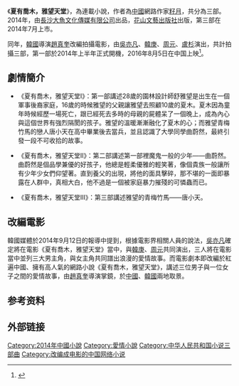 {{inappropriate tone|time=2014-11-27T08:58:19+00:00}}
《'''夏有喬木，雅望天堂'''》，為連載小說，作者為[[中國|中國]]網路作家[[籽月|籽月]]，共分為三部。2014年，由[[長沙大魚文化傳媒有限公司|長沙大魚文化傳媒有限公司]]出品，[[花山文藝出版社|花山文藝出版社]]出版，第三部在2014年7月上市。

同年，[[韓國|韓國]]導演[[趙真奎|趙真奎]]改編拍攝電影，由[[吳亦凡|吳亦凡]]、[[韓庚|韓庚]]、[[周元_(韓國)|周元]]、[[盧杉|盧杉]]演出，共計拍攝三部，第一部於2014年上半年正式開機，2016年8月5日在中国上映<ref>{{Cite web |url=http://www.1905.com/mdb/film/2224547/ |title=夏有乔木 雅望天堂 |accessdate=2016-08-09 |archive-date=2016-08-22 |archive-url=https://web.archive.org/web/20160822230358/http://www.1905.com/mdb/film/2224547/ |dead-url=no }}</ref>。

== 劇情簡介 ==
* 《夏有喬木，雅望天堂Ⅰ》：第一部講述28歲的園林設計師舒雅望是出生在一個軍事後裔家庭，16歲的時候雅望的父親讓雅望去照顧10歲的夏木。夏木因為童年時候經歷一場死亡，跟已經死去多時的母親的屍體呆了一個晚上，成為內心與這個世界有強烈隔閡的孩子。雅望的溫暖漸漸融化了夏木的心；而雅望青梅竹馬的戀人唐小天在高中畢業後去當兵，並且認識了大學同學曲蔚然，最終引發一段不可收拾的故事。

* 《夏有喬木，雅望天堂Ⅱ》：第二部講述第一部裡魔鬼一般的少年——曲蔚然。曲蔚然是個品學兼優的好孩子，他總是輕柔優雅的輕笑著，像個貴族一般讓所有少年少女們仰望著。直到養父的出現，將他的面具擊碎，那不堪的一面即暴露在人群中，真相大白，他不過是一個被家庭暴力摧殘的可憐蟲而已。

* 《夏有喬木，雅望天堂Ⅲ》：第三部講述雅望的青梅竹馬——唐小天。

== 改編電影 ==
韓國媒體於2014年9月12日的報導中提到，根據電影界相關人員的說法，[[吳亦凡|吳亦凡]]確定將在電影《夏有喬木，雅望天堂》當中，與[[韓庚|韓庚]]、[[周元_(韓國)|周元]]共同演出，三人將在電影當中並列三大男主角，與女主角共同譜出浪漫的愛情故事。而電影劇本即改編於紅遍中國、擁有高人氣的網路小說《夏有喬木，雅望天堂》，講述三位男子與一位女子之間的愛情故事，由[[趙真奎|趙真奎]]導演掌鏡，於[[中國|中國]]、[[韓國|韓國]]兩地取景。

== 参考资料 ==
{{reflist}}

== 外部链接 ==

{{吳亦凡}}
[[Category:2014年中國小說|Category:2014年中國小說]]
[[Category:愛情小說|Category:愛情小說]]
[[Category:中华人民共和国小说三部曲|Category:中华人民共和国小说三部曲]]
[[Category:改编成电影的中国网络小说|Category:改编成电影的中国网络小说]]